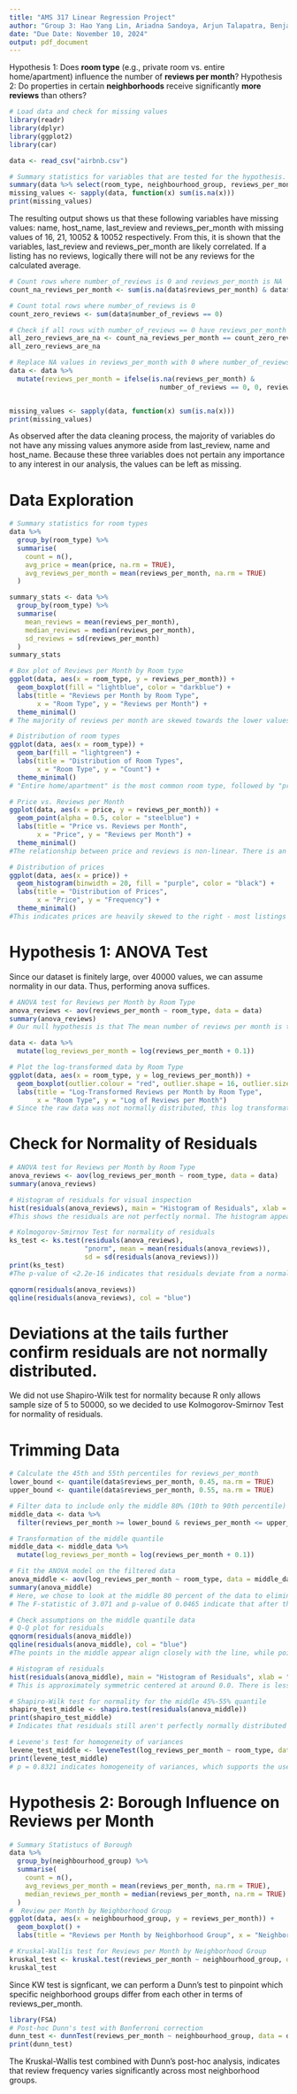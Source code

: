 ```yaml
---
title: "AMS 317 Linear Regression Project"
author: "Group 3: Hao Yang Lin, Ariadna Sandoya, Arjun Talapatra, Benjamin Novik"
date: "Due Date: November 10, 2024"
output: pdf_document
---
```

Hypothesis 1: Does **room type** (e.g., private room vs. entire home/apartment) influence the number of **reviews per month**?
Hypothesis 2: Do properties in certain **neighborhoods** receive significantly **more reviews** than others?

```r
# Load data and check for missing values
library(readr)
library(dplyr)
library(ggplot2)
library(car)

data <- read_csv("airbnb.csv")

# Summary statistics for variables that are tested for the hypothesis.
summary(data %>% select(room_type, neighbourhood_group, reviews_per_month))
missing_values <- sapply(data, function(x) sum(is.na(x)))
print(missing_values)
```
The resulting output shows us that these following variables have missing values: name, host_name, last_review and reviews_per_month with missing values of 16, 21, 10052 & 10052 respectively. From this, it is shown that the variables, last_review and reviews_per_month are likely correlated. If a listing has no reviews, logically there will not be any reviews for the calculated average. 

```r
# Count rows where number_of_reviews is 0 and reviews_per_month is NA
count_na_reviews_per_month <- sum(is.na(data$reviews_per_month) & data$number_of_reviews == 0)

# Count total rows where number_of_reviews is 0
count_zero_reviews <- sum(data$number_of_reviews == 0)

# Check if all rows with number_of_reviews == 0 have reviews_per_month as NA
all_zero_reviews_are_na <- count_na_reviews_per_month == count_zero_reviews
all_zero_reviews_are_na

# Replace NA values in reviews_per_month with 0 where number_of_reviews is 0
data <- data %>%
  mutate(reviews_per_month = ifelse(is.na(reviews_per_month) & 
                                      number_of_reviews == 0, 0, reviews_per_month))


missing_values <- sapply(data, function(x) sum(is.na(x)))
print(missing_values)
```
As observed after the data cleaning process, the majority of variables do not have any missing values anymore aside from last_review, name and host_name. Because these three variables does not pertain any importance to any interest in our analysis, the values can be left as missing.  

# Data Exploration
```r
# Summary statistics for room types
data %>%
  group_by(room_type) %>%
  summarise(
    count = n(),
    avg_price = mean(price, na.rm = TRUE),
    avg_reviews_per_month = mean(reviews_per_month, na.rm = TRUE)
  )

summary_stats <- data %>%
  group_by(room_type) %>%
  summarise(
    mean_reviews = mean(reviews_per_month),
    median_reviews = median(reviews_per_month),
    sd_reviews = sd(reviews_per_month)
  )
summary_stats

# Box plot of Reviews per Month by Room type
ggplot(data, aes(x = room_type, y = reviews_per_month)) +
  geom_boxplot(fill = "lightblue", color = "darkblue") +
  labs(title = "Reviews per Month by Room Type",
       x = "Room Type", y = "Reviews per Month") +
  theme_minimal()
# The majority of reviews per month are skewed towards the lower values for all the room types. Moreover, extreme outliers are present, especially for the "private room" type. This indicates a few private rooms recieve far more reviews

# Distribution of room types
ggplot(data, aes(x = room_type)) +
  geom_bar(fill = "lightgreen") +
  labs(title = "Distribution of Room Types",
       x = "Room Type", y = "Count") +
  theme_minimal()
# "Entire home/apartment" is the most common room type, followed by "private room," and "shared room" is the least common.

# Price vs. Reviews per Month
ggplot(data, aes(x = price, y = reviews_per_month)) +
  geom_point(alpha = 0.5, color = "steelblue") +
  labs(title = "Price vs. Reviews per Month",
       x = "Price", y = "Reviews per Month") +
  theme_minimal()
#The relationship between price and reviews is non-linear. There is an inverse relationship betweeen review counts and prices. This suggests affordability encourages more reviews. However, there are outliers that indicate some high-priced properties recieve a higher number of reviews despite this trend. 

# Distribution of prices
ggplot(data, aes(x = price)) +
  geom_histogram(binwidth = 20, fill = "purple", color = "black") +
  labs(title = "Distribution of Prices",
       x = "Price", y = "Frequency") +
  theme_minimal()
#This indicates prices are heavily skewed to the right - most listings are priced at under $1000 with some listings significantly higher. 
```

# Hypothesis 1: ANOVA Test  
Since our dataset is finitely large, over 40000 values, we can assume normality in our data. Thus, performing anova suffices.

```r
# ANOVA test for Reviews per Month by Room Type
anova_reviews <- aov(reviews_per_month ~ room_type, data = data)
summary(anova_reviews)
# Our null hypothesis is that The mean number of reviews per month is the same across all room types (private room, entire hom/apt, shared room). Our alternative hypothesis is that at least one room type has a mean number of reviews per month that is significantly different from the others. The Pr(>F) value of 1.79e-10 is significantly smaller than 0.05, meaning we reject the null hypothesis. This indicates at least one room type has a mean significantly different from the others. The F-statistic of 22.45 also indicates a significant differences in the mean number of reviews per month among the three room types.

data <- data %>%
  mutate(log_reviews_per_month = log(reviews_per_month + 0.1))

# Plot the log-transformed data by Room Type
ggplot(data, aes(x = room_type, y = log_reviews_per_month)) +
  geom_boxplot(outlier.colour = "red", outlier.shape = 16, outlier.size = 2) +
  labs(title = "Log-Transformed Reviews per Month by Room Type",
       x = "Room Type", y = "Log of Reviews per Month")
# Since the raw data was not normally distributed, this log transformation was applied to reviews_per_month to reduce the variance and to approximate normality. Although the mean and median seem close across different room types, there is still a visible difference indicating that there is a relationship between room type and reviews.

```

# Check for Normality of Residuals
```r
# ANOVA test for Reviews per Month by Room Type
anova_reviews <- aov(log_reviews_per_month ~ room_type, data = data)
summary(anova_reviews)

# Histogram of residuals for visual inspection
hist(residuals(anova_reviews), main = "Histogram of Residuals", xlab = "Residuals", breaks = 30)
#This shows the residuals are not perfectly normal. The histogram appears to be skewed to the right, with a very high frequency at the far left end of the histogram, an approximately symmetric central part, and a typical right-skewing pattern towards the right side of the histogram.

# Kolmogorov-Smirnov Test for normality of residuals 
ks_test <- ks.test(residuals(anova_reviews), 
                   "pnorm", mean = mean(residuals(anova_reviews)), 
                   sd = sd(residuals(anova_reviews)))
print(ks_test)
#The p-value of <2.2e-16 indicates that residuals deviate from a normal distribution.

qqnorm(residuals(anova_reviews))
qqline(residuals(anova_reviews), col = "blue")
```
# Deviations at the tails further confirm residuals are not normally distributed.
We did not use Shapiro-Wilk test for normality because R only allows sample size of 5 to 50000, so we decided to use Kolmogorov-Smirnov Test for normality of residuals.  

# Trimming Data 
```r
# Calculate the 45th and 55th percentiles for reviews_per_month
lower_bound <- quantile(data$reviews_per_month, 0.45, na.rm = TRUE)
upper_bound <- quantile(data$reviews_per_month, 0.55, na.rm = TRUE)

# Filter data to include only the middle 80% (10th to 90th percentile)
middle_data <- data %>%
  filter(reviews_per_month >= lower_bound & reviews_per_month <= upper_bound)

# Transformation of the middle quantile
middle_data <- middle_data %>%
  mutate(log_reviews_per_month = log(reviews_per_month + 0.1))

# Fit the ANOVA model on the filtered data
anova_middle <- aov(log_reviews_per_month ~ room_type, data = middle_data)
summary(anova_middle)
# Here, we chose to look at the middle 80 percent of the data to eliminate outliers and improve normality.
# The F-statistic of 3.071 and p-value of 0.0465 indicate that after the transformation, room type still significantly affects reviews_per_month, but less strongly.

# Check assumptions on the middle quantile data
# Q-Q plot for residuals
qqnorm(residuals(anova_middle))
qqline(residuals(anova_middle), col = "blue")
#The points in the middle appear align closely with the line, while points at the tails show more deviation. This indicates that while the central part of the residuals is approximately normal, the extreme values still show skewness. However, it is still close enough to showing a linear association which supports the use of ANOVA. 

# Histogram of residuals
hist(residuals(anova_middle), main = "Histogram of Residuals", xlab = "Residuals", breaks = 30)
# This is approximately symmetric centered at around 0.0. There is less skewness compared to the untrimmed data. This relatively uniform distribution suggests that using ANOVA is useful after the transformation.

# Shapiro-Wilk test for normality for the middle 45%-55% quantile
shapiro_test_middle <- shapiro.test(residuals(anova_middle))
print(shapiro_test_middle)
# Indicates that residuals still aren't perfectly normally distributed b/c p-value is <2.2e-16.

# Levene's test for homogeneity of variances
levene_test_middle <- leveneTest(log_reviews_per_month ~ room_type, data = middle_data)
print(levene_test_middle)
# p = 0.8321 indicates homogeneity of variances, which supports the use of ANOVA despite not satisfying normality of residuals.

```


# Hypothesis 2: Borough Influence on Reviews per Month
```r
# Summary Statistucs of Borough
data %>%
  group_by(neighbourhood_group) %>%
  summarise(
    count = n(),
    avg_reviews_per_month = mean(reviews_per_month, na.rm = TRUE),
    median_reviews_per_month = median(reviews_per_month, na.rm = TRUE)
  )
#  Review per Month by Neighborhood Group
ggplot(data, aes(x = neighbourhood_group, y = reviews_per_month)) +
  geom_boxplot() +
  labs(title = "Reviews per Month by Neighborhood Group", x = "Neighborhood Group", y = "Reviews per Month")

# Kruskal-Wallis test for Reviews per Month by Neighborhood Group
kruskal_test <- kruskal.test(reviews_per_month ~ neighbourhood_group, data = data)
kruskal_test
```
Since KW test is signficant, we can perform a Dunn’s test to pinpoint which specific neighborhood groups differ from each other in terms of reviews_per_month.

```r
library(FSA)
# Post-hoc Dunn's test with Bonferroni correction
dunn_test <- dunnTest(reviews_per_month ~ neighbourhood_group, data = data, method = "bonferroni")
print(dunn_test)
```
The Kruskal-Wallis test combined with Dunn’s post-hoc analysis, indicates that review frequency varies significantly across most neighborhood groups.

